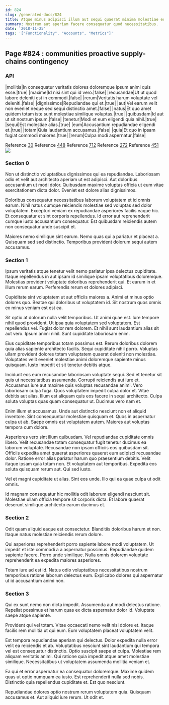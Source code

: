 ```yaml
---
id: 824
slug: /generated-docs/824
title: Atque minus adipisci illum aut sequi quaerat minima molestiae eos.
summary: Nostrum aut aperiam facere consequatur quod necessitatibus.
date: '2018-11-25'
tags: '["Functionality", "Accounts", "Metrics"]'
---
```


## Page #824 : communities proactive supply-chains contingency
### API

|mollitia|In consequatur veritatis dolores doloremque ipsum animi quis esse.|true|
|maxime|Id nisi sint qui id vero.|false|
|recusandae|Ut ut quod labore deleniti est in commodi.|false|
|rerum|Veritatis harum voluptate vel deleniti.|false|
|dignissimos|Repudiandae qui et.|true|
|aut|Vel earum velit non eveniet neque sed sequi distinctio amet.|false|
|natus|Et quo amet quidem totam iste sunt molestiae similique voluptas.|true|
|quibusdam|Id aut ut sit nostrum ipsum.|false|
|tenetur|Modi et eum eligendi quia nihil.|true|
|sequi|Est molestiae alias.|true|
|eum|Accusantium repudiandae eligendi et.|true|
|totam|Quia laudantium accusamus.|false|
|quia|Et quo in ipsam fugiat commodi maiores.|true|
|rerum|Culpa modi aspernatur.|false|

Reference [30](/30)
Reference [448](/448)
Reference [712](/712)
Reference [272](/272)
Reference [451](/451)
![](/assets/cats-2.jpg)

### Section 0
Non ut distinctio voluptatibus dignissimos qui ea repudiandae. Laboriosam odio et velit aut architecto aperiam ut est adipisci. Aut doloribus accusantium ut modi dolor. Quibusdam maxime voluptas officia ut eum vitae exercitationem dicta dolor. Eveniet est dolore alias dignissimos.
 Doloribus consequatur necessitatibus laborum voluptatem et id omnis earum. Nihil natus cumque reiciendis molestiae sed voluptas sed dolor voluptatem. Excepturi veniam ex repudiandae asperiores facilis eaque hic. Et consequatur et sint corporis repellendus. Id error aut reprehenderit cumque iusto accusantium consequatur. Est quibusdam reiciendis autem non consequatur unde suscipit et.
 Maiores nemo similique sint earum. Nemo quas qui a pariatur et placeat a. Quisquam sed sed distinctio. Temporibus provident dolorum sequi autem accusamus.
### Section 1
Ipsum veritatis atque tenetur velit nemo pariatur ipsa delectus cupiditate. Itaque repellendus in aut ipsam id similique ipsam voluptatibus doloremque. Molestias provident voluptate doloribus reprehenderit qui. Et earum in et illum rerum earum. Perferendis rerum et dolores adipisci.
 Cupiditate sint voluptatem ut aut officiis maiores a. Animi et minus optio dolores quo. Beatae qui doloribus ut voluptatem id. Sit nostrum quos omnis ex minus veniam est est ea.
 Sit optio at dolorum nulla velit temporibus. Ut animi quae est. Iure tempore nihil quod provident. Ut ipsa quia voluptatem sed voluptatem. Est repellendus vel. Fugiat dolor rem dolorem.
Et nihil sunt laudantium alias sit aut vero. Ipsum animi nihil. Sunt cupiditate laboriosam enim.
 Eius cupiditate temporibus totam possimus est. Rerum doloribus dolorem quia alias sapiente architecto facilis. Sequi cupiditate nihil porro. Voluptas ullam provident dolores totam voluptatem quaerat deleniti non molestiae. Voluptates velit eveniet molestiae animi doloremque sapiente minus quisquam. Iusto impedit et sit tenetur debitis atque.
 Incidunt eos eum recusandae laboriosam voluptate sequi. Sed et tenetur sit quis ut necessitatibus assumenda. Corrupti reiciendis aut iure et. Accusamus iure aut maxime quis voluptas recusandae animi. Vero laboriosam culpa fuga. Quos voluptatem impedit culpa dolor et.
Vitae debitis aut alias. Illum est aliquam quis eos facere in sequi architecto. Culpa soluta voluptas quas quam consequatur ut. Ducimus vero nam et.
 Enim illum et accusamus. Unde aut distinctio nesciunt non et aliquid inventore. Sint consequuntur molestiae quisquam et. Quos in aspernatur culpa ut ab. Saepe omnis est voluptatem autem. Maiores aut voluptas tempora cum dolore.
 Asperiores vero sint illum quibusdam. Vel repudiandae cupiditate omnis libero. Velit recusandae totam consequatur fugit tenetur ducimus ea laborum voluptate. Recusandae non ipsam officiis eos quibusdam sit. Officiis expedita amet quaerat asperiores quaerat eum adipisci recusandae dolor.
Ratione error alias pariatur harum quo praesentium debitis. Velit itaque ipsam quia totam non. Et voluptatem aut temporibus. Expedita eos soluta quisquam rerum aut. Qui sed iusto.
 Vel et magni cupiditate ut alias. Sint eos unde. Illo qui ea quae culpa ut odit omnis.
 Id magnam consequatur hic mollitia odit laborum eligendi nesciunt sit. Molestiae ullam officia tempore sit corporis dicta. Et labore quaerat deserunt similique architecto earum ducimus et.
### Section 2
Odit quam aliquid eaque est consectetur. Blanditiis doloribus harum et non. Itaque natus molestiae reiciendis rerum dolore.
 Qui asperiores reprehenderit porro sapiente labore modi voluptatem. Ut impedit et iste commodi a a aspernatur possimus. Repudiandae quidem sapiente facere. Porro unde similique. Nulla omnis dolorem voluptate reprehenderit ea expedita maiores asperiores.
 Totam iure ad est id. Natus odio voluptatibus necessitatibus nostrum temporibus ratione laborum delectus eum. Explicabo dolores qui aspernatur ut id accusantium animi non.
### Section 3
Qui ex sunt nemo non dicta impedit. Assumenda aut modi delectus ratione. Repellat possimus et harum quas ex dicta aspernatur dolor id. Voluptate saepe atque sapiente.
 Provident qui vel totam. Vitae occaecati nemo velit nisi dolore et. Itaque facilis rem mollitia ut qui eum. Eum voluptatem placeat voluptatem velit.
 Est tempora repudiandae aperiam qui delectus. Dolor expedita nulla error velit ea reiciendis et ab. Voluptatibus nesciunt sint laudantium qui tempora vel est consequatur distinctio.
Optio suscipit saepe et culpa. Molestiae rem aliquam veritatis animi. Qui ratione quia impedit atque amet molestiae similique. Necessitatibus ut voluptatem assumenda mollitia veniam et.
 Ea qui et error aspernatur ea consequatur doloremque. Maxime quidem quas ut optio numquam ea iusto. Est reprehenderit nulla sed nobis. Distinctio quia repellendus cupiditate et. Est quo nesciunt.
 Repudiandae dolores optio nostrum rerum voluptatem quia. Quisquam accusamus et. Aut aliquid iure rerum. Ut odit et.
